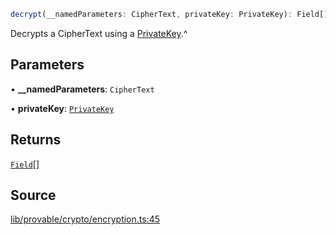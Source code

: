 ```ts
decrypt(__namedParameters: CipherText, privateKey: PrivateKey): Field[]
```

Decrypts a CipherText using a [PrivateKey](../../../classes/PrivateKey.mdx).^

## Parameters

• **\_\_namedParameters**: `CipherText`

• **privateKey**: [`PrivateKey`](../../../classes/PrivateKey.mdx)

## Returns

[`Field`](../../../classes/Field.mdx)[]

## Source

[lib/provable/crypto/encryption.ts:45](https://github.com/o1-labs/o1js/blob/main/src/lib/provable/crypto/encryption.ts#L45)
